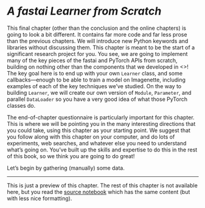 # *A fastai Learner from Scratch*  {#sec-learner}

This final chapter (other than the conclusion and the online chapters) is going to look a bit different. It contains far more code and far less prose than the previous chapters. We will introduce new Python keywords and libraries without discussing them. This chapter is meant to be the start of a significant research project for you. You see, we are going to implement many of the key pieces of the fastai and PyTorch APIs from scratch, building on nothing other than the components that we developed in <<chapter_foundations>>! The key goal here is to end up with your own `Learner` class, and some callbacks—enough to be able to train a model on Imagenette, including examples of each of the key techniques we've studied. On the way to building `Learner`, we will create our own version of `Module`, `Parameter`, and parallel `DataLoader` so you have a very good idea of what those PyTorch classes do.

The end-of-chapter questionnaire is particularly important for this chapter. This is where we will be pointing you in the many interesting directions that you could take, using this chapter as your starting point. We suggest that you follow along with this chapter on your computer, and do lots of experiments, web searches, and whatever else you need to understand what's going on. You've built up the skills and expertise to do this in the rest of this book, so we think you are going to do great!

Let's begin by gathering (manually) some data.

---

This is just a preview of this chapter. The rest of this chapter is not available here, but you read the [source notebook](https://github.com/fastai/fastbook/) which has the same content (but with less nice formatting).

